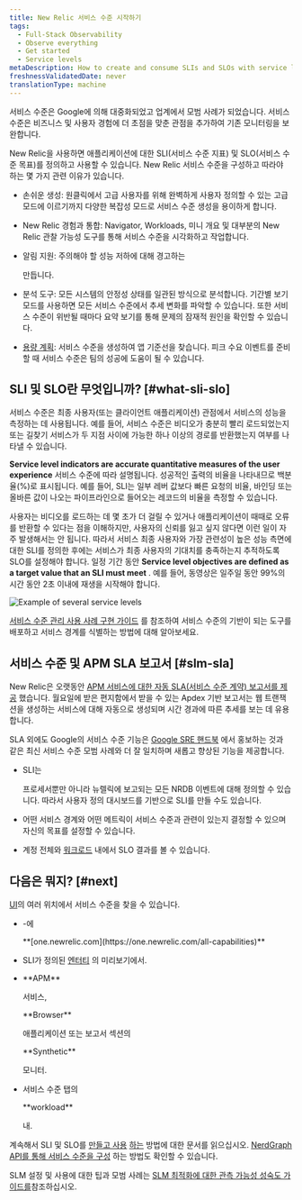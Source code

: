 ```yaml
---
title: New Relic 서비스 수준 시작하기
tags:
  - Full-Stack Observability
  - Observe everything
  - Get started
  - Service levels
metaDescription: How to create and consume SLIs and SLOs with service level management in New Relic.
freshnessValidatedDate: never
translationType: machine
---
```


서비스 수준은 Google에 의해 대중화되었고 업계에서 모범 사례가 되었습니다. 서비스 수준은 비즈니스 및 사용자 경험에 더 초점을 맞춘 관점을 추가하여 기존 모니터링을 보완합니다.

New Relic을 사용하면 애플리케이션에 대한 SLI(서비스 수준 지표) 및 SLO(서비스 수준 목표)를 정의하고 사용할 수 있습니다. New Relic 서비스 수준을 구성하고 따라야 하는 몇 가지 관련 이유가 있습니다.

* 손쉬운 생성: 원클릭에서 고급 사용자를 위해 완벽하게 사용자 정의할 수 있는 고급 모드에 이르기까지 다양한 복잡성 모드로 서비스 수준 생성을 용이하게 합니다.

* New Relic 경험과 통합: Navigator, Workloads, 미니 개요 및 대부분의 New Relic 관찰 가능성 도구를 통해 서비스 수준을 시각화하고 작업합니다.

* 알림 지원: 주의해야 할 성능 저하에 대해 경고하는

  <InlinePopover type="alerts"/>

  만듭니다.

* 분석 도구: 모든 시스템의 안정성 상태를 일관된 방식으로 분석합니다. 기간별 보기 모드를 사용하면 모든 서비스 수준에서 추세 변화를 파악할 수 있습니다. 또한 서비스 수준이 위반될 때마다 요약 보기를 통해 문제의 잠재적 원인을 확인할 수 있습니다.

* [용량 계획](/docs/journey-demand/get-started): 서비스 수준을 생성하여 앱 기준선을 찾습니다. 피크 수요 이벤트를 준비할 때 서비스 수준은 팀의 성공에 도움이 될 수 있습니다.

## SLI 및 SLO란 무엇입니까? [#what-sli-slo]

서비스 수준은 최종 사용자(또는 클라이언트 애플리케이션) 관점에서 서비스의 성능을 측정하는 데 사용됩니다. 예를 들어, 서비스 수준은 비디오가 충분히 빨리 로드되었는지 또는 길찾기 서비스가 두 지점 사이에 가능한 하나 이상의 경로를 반환했는지 여부를 나타낼 수 있습니다.

<DNT>**Service level indicators are accurate quantitative measures of the user experience**</DNT> 서비스 수준에 따라 설명됩니다. 성공적인 출력의 비율을 나타내므로 백분율(%)로 표시됩니다. 예를 들어, SLI는 일부 레버 값보다 빠른 요청의 비율, 바인딩 또는 올바른 값이 나오는 파이프라인으로 들어오는 레코드의 비율을 측정할 수 있습니다.

사용자는 비디오를 로드하는 데 몇 초가 더 걸릴 수 있거나 애플리케이션이 때때로 오류를 반환할 수 있다는 점을 이해하지만, 사용자의 신뢰를 잃고 싶지 않다면 이런 일이 자주 발생해서는 안 됩니다. 따라서 서비스 최종 사용자와 가장 관련성이 높은 성능 측면에 대한 SLI를 정의한 후에는 서비스가 최종 사용자의 기대치를 충족하는지 추적하도록 SLO를 설정해야 합니다. 일정 기간 동안 <DNT>**Service level objectives are defined as a target value that an SLI must meet**</DNT> . 예를 들어, 동영상은 일주일 동안 99%의 시간 동안 2초 이내에 재생을 시작해야 합니다.

<img
  title="Example of several service levels.png"
  alt="Example of several service levels"
  src="/images/slm_screenshot-full_service-levels-overview.webp"
/>

[서비스 수준 관리 사용 사례 구현 가이드](/docs/new-relic-solutions/observability-maturity/uptime-performance-reliability/slm-implementation-guide/) 를 참조하여 서비스 수준의 기반이 되는 도구를 배포하고 서비스 경계를 식별하는 방법에 대해 알아보세요.

## 서비스 수준 및 APM SLA 보고서 [#slm-sla]

New Relic은 오랫동안 [APM 서비스에 대한 자동 SLA(서비스 수준 계약) 보고서를 제공](/docs/apm/reports/service-level-agreements/apm-sla-reports/) 했습니다. 월요일에 받은 편지함에서 받을 수 있는 Apdex 기반 보고서는 웹 트랜잭션을 생성하는 서비스에 대해 자동으로 생성되며 시간 경과에 따른 추세를 보는 데 유용합니다.

SLA 외에도 Google의 서비스 수준 기능은 [Google SRE 핸드북](https://sre.google/books/) 에서 홍보하는 것과 같은 최신 서비스 수준 모범 사례와 더 잘 일치하며 새롭고 향상된 기능을 제공합니다.

* SLI는

  <InlinePopover type="apm"/>

  프로세서뿐만 아니라 뉴렐릭에 보고되는 모든 NRDB 이벤트에 대해 정의할 수 있습니다. 따라서 사용자 정의 대시보드를 기반으로 SLI를 만들 수도 있습니다.

* 어떤 서비스 경계와 어떤 메트릭이 서비스 수준과 관련이 있는지 결정할 수 있으며 자신의 목표를 설정할 수 있습니다.

* 계정 전체와 [워크로드](/docs/new-relic-one/use-new-relic-one/workloads/workloads-isolate-resolve-incidents-faster/) 내에서 SLO 결과를 볼 수 있습니다.

## 다음은 뭐지? [#next]

[UI](https://one.newrelic.com)의 여러 위치에서 서비스 수준을 찾을 수 있습니다.

* \-에

  <DNT>
    **[one.newrelic.com](https://one.newrelic.com/all-capabilities)**
  </DNT>

* SLI가 정의된 [엔터티](/docs/new-relic-one/use-new-relic-one/core-concepts/what-entity-new-relic/) 의 미리보기에서.

* <DNT>
    **APM**
  </DNT>

  서비스,

  <DNT>
    **Browser**
  </DNT>

  애플리케이션 또는 보고서 섹션의

  <DNT>
    **Synthetic**
  </DNT>

  모니터.

* 서비스 수준 탭의

  <DNT>
    **workload**
  </DNT>

  내.

계속해서 SLI 및 SLO를 [만들고 사용](/docs/service-level-management/create-slm) [하는](/docs/service-level-management/consume-slm) 방법에 대한 문서를 읽으십시오. [NerdGraph API를 통해 서비스 수준을 구성](/docs/apis/nerdgraph/examples/nerdgraph-slm/) 하는 방법도 확인할 수 있습니다.

SLM 설정 및 사용에 대한 팁과 모범 사례는 [SLM 최적화에 대한 관측 가능성 성숙도 가이드를](/docs/new-relic-solutions/observability-maturity/uptime-performance-reliability/optimize-slm-guide)참조하십시오.
